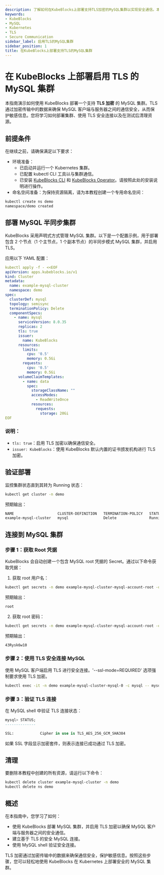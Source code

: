 ```yaml
---
description: 了解如何在KubeBlocks上部署支持TLS加密的MySQL集群以实现安全通信。本指南涵盖部署配置、安全连接及资源清理操作。
keywords:
- KubeBlocks
- MySQL
- Kubernetes
- TLS
- Secure Communication
sidebar_label: 启用TLS的MySQL集群
sidebar_position: 1
title: 在KubeBlocks上部署支持TLS的MySQL集群
---
```

# 在 KubeBlocks 上部署启用 TLS 的 MySQL 集群

本指南演示如何使用 KubeBlocks 部署一个支持 **TLS 加密** 的 MySQL 集群。TLS 通过加密传输中的数据来确保 MySQL 客户端与服务器之间的通信安全，从而保护敏感信息。您将学习如何部署集群、使用 TLS 安全连接以及在测试后清理资源。



## 前提条件

在继续之前，请确保满足以下要求：
- 环境准备：
    - 已启动并运行一个 Kubernetes 集群。
    - 已配置 kubectl CLI 工具以与集群通信。
    - 已安装 [KubeBlocks CLI](../../user_docs/references/install-kbcli) 和 [KubeBlocks Operator](../../user_docs/overview/install-kubeblocks)。请按照此处的安装说明进行操作。
- 命名空间准备：为保持资源隔离，请为本教程创建一个专用命名空间：

```bash
kubectl create ns demo
namespace/demo created
```




## 部署 MySQL 半同步集群

KubeBlocks 采用声明式方式管理 MySQL 集群。以下是一个配置示例，用于部署包含 2 个节点（1 个主节点，1 个副本节点）的半同步模式 MySQL 集群，并启用 TLS。

应用以下 YAML 配置：

```yaml
kubectl apply -f - <<EOF
apiVersion: apps.kubeblocks.io/v1
kind: Cluster
metadata:
  name: example-mysql-cluster
  namespace: demo
spec:
  clusterDef: mysql
  topology: semisync
  terminationPolicy: Delete
  componentSpecs:
    - name: mysql
      serviceVersion: 8.0.35
      replicas: 2
      tls: true
      issuer:
        name: KubeBlocks
      resources:
        limits:
          cpu: '0.5'
          memory: 0.5Gi
        requests:
          cpu: '0.5'
          memory: 0.5Gi
      volumeClaimTemplates:
        - name: data
          spec:
            storageClassName: ""
            accessModes:
              - ReadWriteOnce
            resources:
              requests:
                storage: 20Gi
EOF
```

### 说明：
- `tls: true`：启用 TLS 加密以确保通信安全。
- `issuer: KubeBlocks`：使用 KubeBlocks 默认内置的证书颁发机构进行 TLS 加密。

## 验证部署

监控集群状态直到其转为 Running 状态：

```bash
kubectl get cluster -n demo
```

预期输出：

```bash
NAME                    CLUSTER-DEFINITION   TERMINATION-POLICY   STATUS    AGE
example-mysql-cluster   mysql                Delete               Running   11m
```




## 连接到 MySQL 集群

### 步骤 1：获取 Root 凭据
KubeBlocks 会自动创建一个包含 MySQL root 凭据的 Secret。通过以下命令获取凭据：

1. 获取 root 用户名：

```bash
kubectl get secrets -n demo example-mysql-cluster-mysql-account-root -o jsonpath='{.data.username}' | base64 -d
```

预期输出：

```bash
root
```

2. 获取 root 密码：

```bash
kubectl get secrets -n demo example-mysql-cluster-mysql-account-root -o jsonpath='{.data.password}' | base64 -d
```

预期输出：

```bash
43Rysk6w10
```

### 步骤 2：使用 TLS 安全连接 MySQL  
使用 MySQL 客户端启用 TLS 进行安全连接。'--ssl-mode=REQUIRED' 选项强制要求使用 TLS 加密。

```bash
kubectl exec -it -n demo example-mysql-cluster-mysql-0 -c mysql -- mysql -h example-mysql-cluster-mysql.demo.svc.cluster.local -uroot -p43Rysk6w10 --ssl-mode=REQUIRED
```

### 步骤 3：验证 TLS 连接  
在 MySQL shell 中验证 TLS 连接状态：

```sql
mysql> STATUS;
--------------

SSL:			Cipher in use is TLS_AES_256_GCM_SHA384
```

如果 SSL 字段显示加密套件，则表示连接已成功通过 TLS 加密。

## 清理
要删除本教程中创建的所有资源，请运行以下命令：

```bash
kubectl delete cluster example-mysql-cluster -n demo
kubectl delete ns demo
```




## 概述  
在本指南中，您学习了如何：  
- 使用 KubeBlocks 部署 MySQL 集群，并启用 TLS 加密以确保 MySQL 客户端与服务器之间的安全通信。  
- 建立基于 TLS 的安全 MySQL 连接。  
- 使用 MySQL shell 验证安全连接。  

TLS 加密通过加密传输中的数据来确保通信安全，保护敏感信息。按照这些步骤，您可以轻松地使用 KubeBlocks 在 Kubernetes 上部署安全的 MySQL 集群。  

